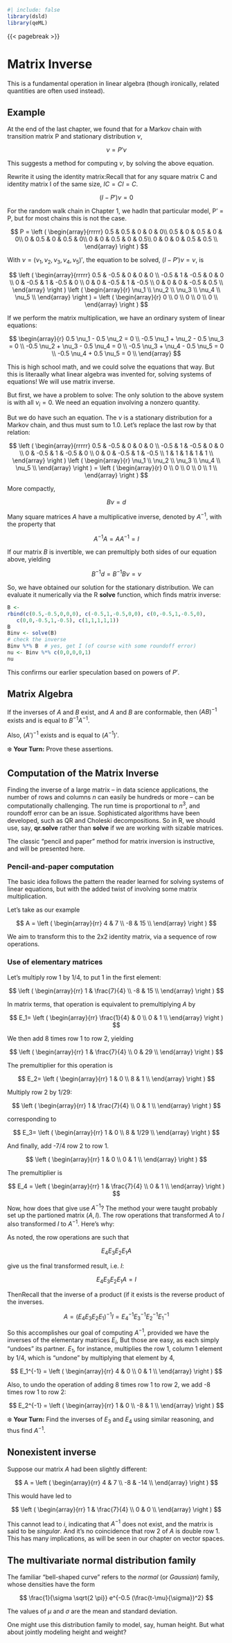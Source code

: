 

```r
#| include: false
library(dsld)
library(qeML)
```

{{< pagebreak >}}

# Matrix Inverse

This is a fundamental operation in linear algebra (though ironically,
related quantities are often used instead).

## Example

At the end of the last chapter, we found that for a Markov chain with
transition matrix P and stationary distribution $\nu$,

$$
\nu = P' \nu
$$

This suggests a method for computing $\nu$, by solving the above
equation.[]{.column-margin}

Rewrite it using the identity matrix:[Recall that for any square matrix
C and identity matrix I of the same size, $IC = CI =
C$.]{.column-margin}

$$
(I - P') \nu = 0
$$

For the random walk chain in Chapter 1, we had[In that particular model,
P' = P, but for most chains this is not the case.]{.column-margin}

$$
P =
\left (
\begin{array}{rrrrr}
0.5 & 0.5 & 0 & 0 & 0\\
0.5 & 0 & 0.5 & 0 & 0\\
0 & 0.5 & 0 & 0.5 & 0\\
0 & 0 & 0.5 & 0 & 0.5\\
0 & 0 & 0 & 0.5 & 0.5 \\
\end{array}
\right )
$$

With $\nu = (\nu_1,\nu_2,\nu_3,\nu_4,\nu_5)'$, the equation to be
solved, $(I-P') \nu = \nu$, is

$$
\left (
\begin{array}{rrrrr}
0.5 & -0.5 & 0 & 0 & 0 \\
-0.5 & 1 & -0.5 & 0 & 0 \\
0 & -0.5 & 1 & -0.5 & 0 \\
0 & 0 & -0.5 & 1 & -0.5 \\
0 & 0 & 0 & -0.5 & 0.5 \\
\end{array}
\right )
\left (
\begin{array}{r}
\nu_1 \\
\nu_2 \\
\nu_3 \\
\nu_4 \\
\nu_5 \\
\end{array}
\right ) = 
\left (
\begin{array}{r}
0 \\
0 \\
0 \\
0 \\
0 \\
\end{array}
\right ) 
$$

If we perform the matrix multiplication, we have an ordinary system of
linear equations:

$$
\begin{array}{r}
0.5 \nu_1 - 0.5 \nu_2 = 0 \\
-0.5 \nu_1 + \nu_2 - 0.5 \nu_3 = 0 \\
-0.5 \nu_2 + \nu_3 - 0.5 \nu_4 = 0 \\
-0.5 \nu_3 + \nu_4 - 0.5 \nu_5 = 0 \\
-0.5 \nu_4 + 0.5 \nu_5 = 0 \\
\end{array}
$$

This is high school math, and we could solve the equations that way. But
this is literaally what linear algebra was invented for, solving systems
of equations! We will use matrix inverse.

But first, we have a problem to solve: The only solution to the above
system is with all $\nu_i = 0$. We need an equation involving a nonzero
quantity.

But we do have such an equation. The $\nu$ is a stationary distribution
for a Markov chain, and thus must sum to 1.0. Let's replace the last row
by that relation:

$$
\left (
\begin{array}{rrrrr}
0.5 & -0.5 & 0 & 0 & 0 \\
-0.5 & 1 & -0.5 & 0 & 0 \\
0 & -0.5 & 1 & -0.5 & 0 \\
0 & 0 & -0.5 & 1 & -0.5 \\
1 & 1 & 1 & 1 & 1 \\
\end{array}
\right )
\left (
\begin{array}{r}
\nu_1 \\
\nu_2 \\
\nu_3 \\
\nu_4 \\
\nu_5 \\
\end{array}
\right ) =
\left (
\begin{array}{r}
0 \\
0 \\
0 \\
0 \\
1 \\
\end{array}
\right )
$$

More compactly, 

$$
B \nu = d
$$

Many square matrices $A$ have a multiplicative inverse, denoted by
$A^{-1}$, with the property that

$$
A^{-1} A = A A^{-1} = I
$$

If our matrix $B$ is invertible, we can premultiply both sides of our
equation above, yielding

$$
B^{-1} d = B^{-1} B \nu = \nu
$$

So, we have obtained our solution for the stationary distribution. We
can evaluate it numerically via the R **solve** function, which finds
matrix inverse:

```r
B <-
rbind(c(0.5,-0.5,0,0,0), c(-0.5,1,-0.5,0,0), c(0,-0.5,1,-0.5,0),
   c(0,0,-0.5,1,-0.5), c(1,1,1,1,1))
B
Binv <- solve(B)
# check the inverse
Binv %*% B  # yes, get I (of course with some roundoff error)
nu <- Binv %*% c(0,0,0,0,1)
nu
```

This confirms our earlier speculation based on powers of $P'$.

## Matrix Algebra 

If the inverses of $A$ and $B$ exist, and $A$ and $B$ are conformable,
then $(AB)^{-1}$ exists and is equal to $B^{-1} A^{-1}$.

Also, $(A')^{-1}$ exists and is equal to $(A^{-1})'$.

❄️  **Your Turn:** Prove these assertions.

## Computation of the Matrix Inverse

Finding the inverse of a large matrix -- in data science applications,
the number of rows and columns $n$ can easily be hundreds or more -- can
be computationally challenging. The run time is proportional to $n^3$,
and roundoff error can be an issue. Sophisticated algorithms have been
developed, such as QR and Choleski decompositions. So in R, we should
use, say, **qr.solve** rather than **solve** if we are working with
sizable matrices.

The classic "pencil and paper" method for matrix inversion is
instructive, and will be presented here.

### Pencil-and-paper computation

The basic idea follows the pattern the reader learned for solving
systems of linear equations, but with the added twist of involving some
matrix multiplication.

Let's take as our example 

$$
 A = 
 \left (
 \begin{array}{rr}
 4 & 7 \\
 -8 & 15  \\
 \end{array}
 \right )
 $$

We aim to transform this to the 2x2 identity matrix, via a sequence of
row operations.

### Use of elementary matrices

Let's multiply row 1 by 1/4, to put 1 in the first element:

$$
 \left (
 \begin{array}{rr}
 1 & \frac{7}{4} \\
 -8 & 15  \\
 \end{array}
 \right )
 $$

In matrix terms, that operation is equivalent to premultiplying $A$ by 

$$
E_1=
\left (
\begin{array}{rr}
\frac{1}{4} & 0  \\
0 & 1  \\
\end{array}
\right )
$$

We then add 8 times row 1 to row 2, yielding

$$
 \left (
 \begin{array}{rr}
 1 & \frac{7}{4} \\
 0 & 29  \\
 \end{array}
 \right )
 $$

The premultiplier for this operation is

$$
E_2=
\left (
\begin{array}{rr}
1 & 0  \\
8 & 1  \\
\end{array}
\right )
$$

Multiply row 2 by 1/29:

$$
 \left (
 \begin{array}{rr}
 1 & \frac{7}{4} \\
 0 & 1  \\
 \end{array}
 \right )
 $$

corresponding to 

$$
E_3=
\left (
\begin{array}{rr}
1 & 0  \\
8 & 1/29  \\
\end{array}
\right )
$$

And finally, add -7/4 row 2 to row 1.

$$
 \left (
 \begin{array}{rr}
 1 & 0 \\
 0 & 1  \\
 \end{array}
 \right )
 $$

The premultiplier is

$$
E_4 =
 \left (
 \begin{array}{rr}
 1 & \frac{7}{4} \\
 0 & 1  \\
 \end{array}
 \right )
 $$

Now, how does that give use $A^{-1}$? The method your were taught
probably set up the partioned matrix $(A,I)$. The row operations that
transformed $A$ to $I$ also transformed $I$ to $A^{-1}$. Here's why:

As noted, the row operations are such that 

$$
E_4 E_3 E_2 E_1 A 
$$

give us the final transformed result, i.e. $I$: 

$$
E_4 E_3 E_2 E_1 A = I
$$

Then[Recall that the inverse of a product (if it exists is the reverse
product of the inverses.]{.column-margin}

$$
A = (E_4 E_3 E_2 E_1)^{-1} I = E_4^{-1} E_3^{-1} E_2^{-1} E_1^{-1}
$$

So this accomplishes our goal of computing $A^{-1}$, provided we have
the inverses of the elementary matrices $E_i$, But those are easy, as
each simply "undoes" its partner. $E_1$, for instance, multiplies the
row 1, column 1 element by 1/4, which is "undone" by multiplying that
element by 4,

$$
E_1^{-1} =
 \left (
 \begin{array}{rr}
 4 & 0 \\
 0 & 1  \\
 \end{array}
 \right )
$$
 
Also, to undo the operation of adding 8 times row 1 to row 2, we
add -8 times row 1 to row 2:

$$
E_2^{-1} =
 \left (
 \begin{array}{rr}
 1 & 0 \\
 -8 & 1 \\
 \end{array}
 \right )
$$
 
❄️  **Your Turn:** Find the inverses of $E_3$
and $E_4$ using similar reasoning, and thus find $A^{-1}$.

## Nonexistent inverse

Suppose our matrix $A$ had been slightly different:

$$
 A =
 \left (
 \begin{array}{rr}
 4 & 7 \\
 -8 & -14  \\
 \end{array}
 \right )
 $$

This would have led to

$$
 \left (
 \begin{array}{rr}
 1 & \frac{7}{4} \\
 0 & 0  \\
 \end{array}
 \right )
 $$

This cannot lead to $i$, indicating that $A^{-1}$ does not exist, and
the matrix is said to be *singular*. And it's no coincidence that row 2
of $A$ is double row 1. This has many implications, as will be seen in
our chapter on vector spaces.

## The multivariate normal distribution family

The familiar "bell-shaped curve" refers to the *normal* (or *Gaussian*)
family, whose densities have the form

$$
\frac{1}{\sigma \sqrt{2 \pi}}
e^{-0.5 (\frac{t-\mu}{\sigma})^2}
$$

The values of $\mu$ and $\sigma$ are the mean and standard deviation.

One might use this distribution family to model, say, human height. But
what about jointly modeling height and weight?
